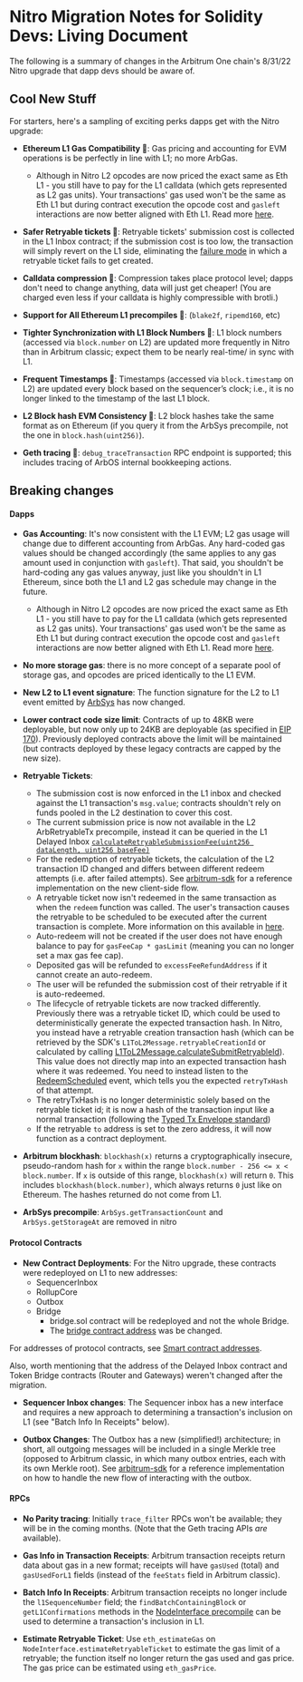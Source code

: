 # Nitro Migration Notes for Solidity Devs: Living Document

The following is a summary of changes in the Arbitrum One chain's 8/31/22 Nitro upgrade that dapp devs should be aware of.

## Cool New Stuff

For starters, here's a sampling of exciting perks dapps get with the Nitro upgrade:

- **Ethereum L1 Gas Compatibility 🥳**: Gas pricing and accounting for EVM operations is be perfectly in line with L1; no more ArbGas.

  - Although in Nitro L2 opcodes are now priced the exact same as Eth L1 - you still have to pay for the L1 calldata (which gets represented as L2 gas units). Your transactions' gas used won't be the same as Eth L1 but during contract execution the opcode cost and `gasleft` interactions are now better aligned with Eth L1. Read more [here](https://medium.com/offchainlabs/understanding-arbitrum-2-dimensional-fees-fd1d582596c9).

- **Safer Retryable tickets 🥳**: Retryable tickets' submission cost is collected in the L1 Inbox contract; if the submission cost is too low, the transaction will simply revert on the L1 side, eliminating the [failure mode](https://developer.offchainlabs.com/docs/l1_l2_messages#important-note-about-base-submission-fee) in which a retryable ticket fails to get created.

- **Calldata compression 🥳**: Compression takes place protocol level; dapps don't need to change anything, data will just get cheaper! (You are charged even less if your calldata is highly compressible with brotli.)

- **Support for All Ethereum L1 precompiles 🥳**: (`blake2f`, `ripemd160`, etc)

- **Tighter Synchronization with L1 Block Numbers 🥳**: L1 block numbers (accessed via `block.number` on L2) are updated more frequently in Nitro than in Arbitrum classic; expect them to be nearly real-time/ in sync with L1.

- **Frequent Timestamps 🥳**: Timestamps (accessed via `block.timestamp` on L2) are updated every block based on the sequencer’s clock; i.e., it is no longer linked to the timestamp of the last L1 block.

- **L2 Block hash EVM Consistency 🥳**: L2 block hashes take the same format as on Ethereum (if you query it from the ArbSys precompile, not the one in `block.hash(uint256)`).

- **Geth tracing 🥳**: `debug_traceTransaction` RPC endpoint is supported; this includes tracing of ArbOS internal bookkeeping actions.

## Breaking changes

#### Dapps

- **Gas Accounting**: It's now consistent with the L1 EVM; L2 gas usage will change due to different accounting from ArbGas. Any hard-coded gas values should be changed accordingly (the same applies to any gas amount used in conjunction with `gasleft`). That said, you shouldn't be hard-coding any gas values anyway, just like you shouldn't in L1 Ethereum, since both the L1 and L2 gas schedule may change in the future.

  - Although in Nitro L2 opcodes are now priced the exact same as Eth L1 - you still have to pay for the L1 calldata (which gets represented as L2 gas units). Your transactions' gas used won't be the same as Eth L1 but during contract execution the opcode cost and `gasleft` interactions are now better aligned with Eth L1. Read more [here](https://medium.com/offchainlabs/understanding-arbitrum-2-dimensional-fees-fd1d582596c9).

- **No more storage gas**: there is no more concept of a separate pool of storage gas, and opcodes are priced identically to the L1 EVM.

- **New L2 to L1 event signature**: The function signature for the L2 to L1 event emitted by [ArbSys](/for-devs/dev-tools-and-resources/precompiles.mdx#arbsys) has now changed.

- **Lower contract code size limit**: Contracts of up to 48KB were deployable, but now only up to 24KB are deployable (as specified in [EIP 170](https://eips.ethereum.org/EIPS/eip-170)). Previously deployed contracts above the limit will be maintained (but contracts deployed by these legacy contracts are capped by the new size).

- **Retryable Tickets**:
  - The submission cost is now enforced in the L1 inbox and checked against the L1 transaction's `msg.value`; contracts shouldn't rely on funds pooled in the L2 destination to cover this cost.
  - The current submission price is now not available in the L2 ArbRetryableTx precompile, instead it can be queried in the L1 Delayed Inbox [`calculateRetryableSubmissionFee(uint256 dataLength, uint256 baseFee)`](https://github.com/OffchainLabs/nitro/blob/01412b3cd0fca28bf9931407ca1ccfeb8714d478/contracts/src/bridge/Inbox.sol#L262)
  - For the redemption of retryable tickets, the calculation of the L2 transaction ID changed and differs between different redeem attempts (i.e. after failed attempts). See [arbitrum-sdk](https://github.com/offchainlabs/arbitrum-sdk/tree/c-nitro-stable) for a reference implementation on the new client-side flow.
  - A retryable ticket now isn't redeemed in the same transaction as when the `redeem` function was called. The user's transaction causes the retryable to be scheduled to be executed after the current transaction is complete. More information on this available in [here](/arbos/arbos.mdx#redeeming-a-retryable).
  - Auto-redeem will not be created if the user does not have enough balance to pay for `gasFeeCap * gasLimit` (meaning you can no longer set a max gas fee cap).
  - Deposited gas will be refunded to `excessFeeRefundAddress` if it cannot create an auto-redeem.
  - The user will be refunded the submission cost of their retryable if it is auto-redeemed.
  - The lifecycle of retryable tickets are now tracked differently. Previously there was a retryable ticket ID, which could be used to deterministically generate the expected transaction hash. In Nitro, you instead have a retryable creation transaction hash (which can be retrieved by the SDK's `L1ToL2Message.retryableCreationId` or calculated by calling [L1ToL2Message.calculateSubmitRetryableId](https://github.com/OffchainLabs/arbitrum-sdk/blob/105bf73cb788231b6e63c510713f460b36699fcd/src/lib/message/L1ToL2Message.ts#L109-L155)). This value does not directly map into an expected transaction hash where it was redeemed. You need to instead listen to the [RedeemScheduled](https://github.com/OffchainLabs/nitro/blob/ec70ed7527597e7e1e8380a59c07e8449885e408/contracts/src/precompiles/ArbRetryableTx.sol#L85-L93) event, which tells you the expected `retryTxHash` of that attempt.
  - The retryTxHash is no longer deterministic solely based on the retryable ticket id; it is now a hash of the transaction input like a normal transaction (following the [Typed Tx Envelope standard](https://eips.ethereum.org/EIPS/eip-2718))
  - If the retryable `to` address is set to the zero address, it will now function as a contract deployment.
- **Arbitrum blockhash**: `blockhash(x)` returns a cryptographically insecure, pseudo-random hash for `x` within the range `block.number - 256 <= x < block.number`. If `x` is outside of this range, `blockhash(x)` will return `0`. This includes `blockhash(block.number)`, which always returns `0` just like on Ethereum. The hashes returned do not come from L1.
- **ArbSys precompile**: `ArbSys.getTransactionCount` and `ArbSys.getStorageAt` are removed in nitro

#### Protocol Contracts

- **New Contract Deployments**: For the Nitro upgrade, these contracts were redeployed on L1 to new addresses:
  - SequencerInbox
  - RollupCore
  - Outbox
  - Bridge
    - bridge.sol contract will be redeployed and not the whole Bridge.
    - The [bridge contract address](https://etherscan.io/address/0x011B6E24FfB0B5f5fCc564cf4183C5BBBc96D515) was be changed.

For addresses of protocol contracts, see [Smart contract addresses](/for-devs/useful-addresses.mdx).

Also, worth mentioning that the address of the Delayed Inbox contract and Token Bridge contracts (Router and Gateways) weren't changed after the migration.

- **Sequencer Inbox changes**: The Sequencer inbox has a new interface and requires a new approach to determining a transaction's inclusion on L1 (see "Batch Info In Receipts" below).

- **Outbox Changes**: The Outbox has a new (simplified!) architecture; in short, all outgoing messages will be included in a single Merkle tree (opposed to Arbitrum classic, in which many outbox entries, each with its own Merkle root). See [arbitrum-sdk](https://github.com/offchainlabs/arbitrum-sdk/tree/c-nitro) for a reference implementation on how to handle the new flow of interacting with the outbox.

#### RPCs

- **No Parity tracing**: Initially `trace_filter` RPCs won't be available; they will be in the coming months. (Note that the Geth tracing APIs _are_ available).

- **Gas Info in Transaction Receipts**: Arbitrum transaction receipts return data about gas in a new format; receipts will have `gasUsed` (total) and `gasUsedForL1` fields (instead of the `feeStats` field in Arbitrum classic).

- **Batch Info In Receipts**: Arbitrum transaction receipts no longer include the `l1SequenceNumber` field; the `findBatchContainingBlock` or `getL1Confirmations` methods in the [NodeInterface precompile](../arbos/gas#nodeinterfacesol) can be used to determine a transaction's inclusion in L1.

- **Estimate Retryable Ticket**: Use `eth_estimateGas` on `NodeInterface.estimateRetryableTicket` to estimate the gas limit of a retryable; the function itself no longer return the gas used and gas price. The gas price can be estimated using `eth_gasPrice`.
